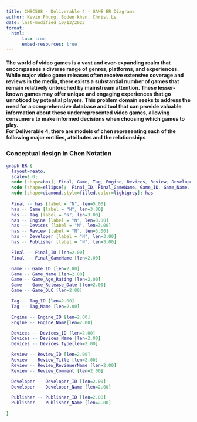 ```yaml
---
title: CMSC508 - Deliverable 4 - GAME ER Diagrams
author: Kevin Phung, Boden khan, Christ Le
date: last-modified 10/13/2023
format:
  html: 
      toc: true
      embed-resources: true
---
```


<h4 style="margin-bottom: 25px">The world of video games is a vast and ever-expanding realm that encompasses a diverse range of genres, platforms, and experiences. While major video game releases often receive extensive coverage and reviews in the media, there exists a substantial number of games that remain relatively untouched by mainstream attention. These lesser-known games may offer unique and engaging experiences that go unnoticed by potential players. This problem domain seeks to address the need for a comprehensive database and tool that can provide valuable information about these underrepresented video games, allowing consumers to make informed decisions when choosing which games to play.
<br>For Deliverable 4, there are models of chen representing each of the following major entities, attributes and the relationships</h4>

### Conceptual design in Chen Notation
```dot
graph ER {
  layout=neato;
  scale=1.0;
  node [shape=box]; Final, Game, Tag, Engine, Devices, Review, Developer, Publisher;
  node [shape=ellipse];  Final_ID, Final_GameName, Game_ID, Game_Name, Game_Age_Rating, Game_Release_Date, Game_DLC, Tag_ID, Tag_Name, Engine_ID, Engine_Name, Devices_ID, Devices_Name, Devices_Type, Review_ID, Review_Title, Review_ReviewerName, Review_Comment, Developer_ID, Developer_Name, Publisher_ID, Publisher_Name;
  node [shape=diamond,style=filled,color=lightgrey]; has
  
  Final -- has [label = "N", len=5.00]
  has -- Game [label = "N", len=3.00]
  has -- Tag [label = "N", len=3.00]
  has -- Engine [label = "N", len=3.00]
  has -- Devices [label = "N", len=3.00]
  has -- Review [label = "N", len=3.00]
  has -- Developer [label = "N", len=3.00]
  has -- Publisher [label = "N", len=3.00]

  Final -- Final_ID [len=2.00]
  Final -- Final_GameName [len=2.00]

  Game -- Game_ID [len=2.00]
  Game -- Game_Name [len=2.00]
  Game -- Game_Age_Rating [len=2.00]
  Game -- Game_Release_Date [len=2.00]
  Game -- Game_DLC [len=2.00]

  Tag -- Tag_ID [len=2.00]
  Tag -- Tag_Name [len=2.00]

  Engine -- Engine_ID [len=2.00]
  Engine -- Engine_Name[len=2.00]

  Devices -- Devices_ID [len=2.00]
  Devices -- Devices_Name [len=2.00]
  Devices -- Devices_Type[len=2.00]

  Review -- Review_ID [len=2.00]
  Review -- Review_Title [len=2.00]
  Review -- Review_ReviewerName [len=2.00]
  Review -- Review_Comment [len=2.00]

  Developer -- Developer_ID [len=2.00]
  Developer -- Developer_Name [len=2.00]

  Publisher -- Publisher_ID [len=2.00]
  Publisher -- Publisher_Name [len=2.00]

}
```